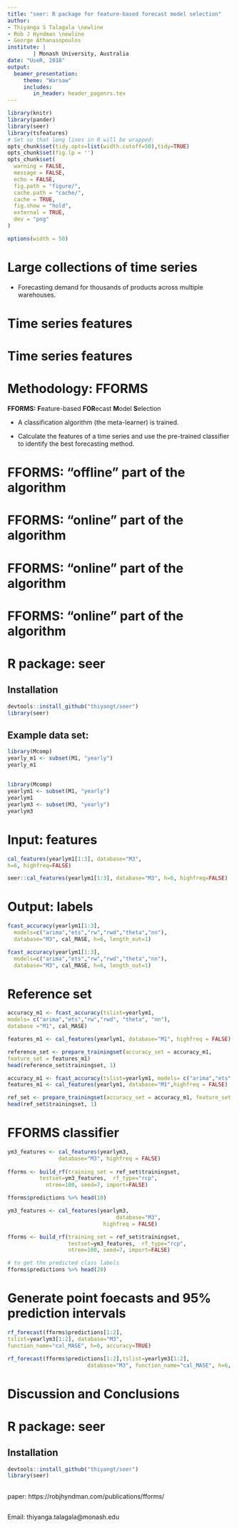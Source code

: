 ```yaml
---
title: "seer: R package for feature-based forecast model selection"
author: 
- Thiyanga S Talagala \newline
- Rob J Hyndman \newline
- George Athanasopoulos
institute: |
        | Monash University, Australia
date: "UseR, 2018"
output: 
  beamer_presentation:
     theme: "Warsaw"
     includes:
        in_header: header_pagenrs.tex
---
```


```r
library(knitr)
library(pander)
library(seer)
library(tsfeatures)
# Set so that long lines in R will be wrapped:
opts_chunk$set(tidy.opts=list(width.cutoff=50),tidy=TRUE)
opts_chunk$set(fig.lp = '')
opts_chunk$set(
  warning = FALSE,
  message = FALSE,
  echo = FALSE,
  fig.path = "figure/",
  cache.path = "cache/",
  cache = TRUE,
  fig.show = "hold",
  external = TRUE,
  dev = "png"
)

```

```r
options(width = 50)
```


# Large collections of time series 

  \centerline{\includegraphics[width=\textwidth,height=7.5cm,keepaspectratio]{figures/example.jpg}}

- Forecasting demand for thousands of products across multiple
warehouses.


# Time series features

\begin{block}{Objective}
Develop a framework that automates the selection of the most appropriate forecasting method for a given time series by using an array of \textcolor{red}{features} computed from the time series.
\end{block}

\pause
\begin{itemize}[<+->]

\item \textbf{Basic idea:}
  
  Transform a given time series $y=\{y_1, y_2, \cdots, y_n\}$ to a feature vector $F = (f_1(y), f_2(y), \cdots, f_p(y))'$. 

\item Examples for time series features

\begin{itemize}[<+->]
\vfill\item strength of trend
\vfill\item strength of seasonality
\vfill\item lag-1 autocorrelation
\vfill\item spectral entropy

\end{itemize}

\end{itemize}


# Time series features



\begin{columns}
\begin{column}{0.48\textwidth}
   \begin{itemize}
   \item length
    \item strength of seasonality
    \item strength of trend
    \item linearity
    \item curvature
    \item spikiness
    \item stability
    \item lumpiness
    \item first ACF value of remainder series
    \item parameter estimates of Holt's linear trend method
    \end{itemize} 
\end{column}
\begin{column}{0.48\textwidth}
   \begin{itemize}
    \item spectral entropy
    \item Hurst exponent
    \item nonlinearity
    \item parameter estimates of Holt-Winters' additive method
    \item unit root test statistics
    \item first ACF value of residual series of linear trend model 
    \item ACF and PACF based features - calculated on both the raw and differenced series
    \end{itemize} 
\end{column}
\end{columns}

# Methodology: FFORMS

**FFORMS:** **F**eature-based **FOR**ecast **M**odel **S**election

\textcolor{red}{Offline}

- A classification algorithm (the meta-learner) is trained.

\textcolor{red}{Online}

- Calculate the features of a time series and use the pre-trained classifier to identify the best forecasting method.


# FFORMS: "offline" part of the algorithm

\centerline{\includegraphics[width=\paperwidth]{figures/fw11.png}}


# FFORMS: "online" part of the algorithm

\centerline{\includegraphics[width=\paperwidth]{figures/fw12.png}}


# FFORMS: "online" part of the algorithm

\centerline{\includegraphics[width=\paperwidth]{figures/fw13.png}}

# FFORMS: "online" part of the algorithm

\centerline{\includegraphics[width=\paperwidth]{figures/fw14.png}}


# R package: seer

## Installation

```r
devtools::install_github("thiyangt/seer")
library(seer)
```
\pause

## Example data set:

```r
library(Mcomp)
yearly_m1 <- subset(M1, "yearly")
yearly_m1
```
##

```r
library(Mcomp)
yearlym1 <- subset(M1, "yearly")
yearlym1
yearlym3 <- subset(M3, "yearly")
yearlym3
```

# Input: features


```r
cal_features(yearlym1[1:3], database="M3",
h=6, highfreq=FALSE)

```
\fontsize{8}{10}\sf


```r
seer::cal_features(yearlym1[1:3], database="M3", h=6, highfreq=FALSE) 
```

# Output: labels

```r
fcast_accuracy(yearlym1[1:3],
  models=c("arima","ets","rw","rwd","theta","nn"),
  database="M3", cal_MASE, h=6, length_out=1)
```
\fontsize{8}{10}\sf

```r
fcast_accuracy(yearlym1[1:3],
  models=c("arima","ets","rw","rwd","theta","nn"),
  database="M3", cal_MASE, h=6, length_out=1)

```

# Reference set

\fontsize{8}{10}\sf

```r
accuracy_m1 <- fcast_accuracy(tslist=yearlym1, 
models= c("arima","ets","rw","rwd", "theta", "nn"), 
database ="M1", cal_MASE)

features_m1 <- cal_features(yearlym1, database="M1", highfreq = FALSE)

reference_set <- prepare_trainingset(accuracy_set = accuracy_m1,
feature_set = features_m1)
head(reference_set$trainingset, 1)
```

```r
accuracy_m1 <- fcast_accuracy(tslist=yearlym1, models= c("arima","ets","rw","rwd", "theta", "nn"), database ="M1", cal_MASE)
features_m1 <- cal_features(yearlym1, database="M1",highfreq = FALSE)

ref_set <- prepare_trainingset(accuracy_set = accuracy_m1, feature_set = features_m1)
head(ref_set$trainingset, 1)
```

# FFORMS classifier

```r
ym3_features <- cal_features(yearlym3,
                database="M3", highfreq = FALSE)
                
fforms <- build_rf(training_set = ref_set$trainingset,
          testset=ym3_features,  rf_type="rcp",
            ntree=100, seed=7, import=FALSE)

fforms$predictions %>% head(10)
```
\fontsize{8}{10}\sf

```r
ym3_features <- cal_features(yearlym3,
                                  database="M3", 
                              highfreq = FALSE)

fforms <- build_rf(training_set = ref_set$trainingset,
                   testset=ym3_features,  rf_type="rcp",
                   ntree=100, seed=7, import=FALSE)

# to get the predicted class labels
fforms$predictions %>% head(20)


```

# Generate point foecasts and 95% prediction intervals


```r
rf_forecast(fforms$predictions[1:2],
tslist=yearlym3[1:2], database="M3", 
function_name="cal_MASE", h=6, accuracy=TRUE)

```

\fontsize{8}{10}\sf

```r
rf_forecast(fforms$predictions[1:2],tslist=yearlym3[1:2],
                         database="M3", function_name="cal_MASE", h=6, accuracy=TRUE)

```





# Discussion and Conclusions

\begin{itemize}[<+->]

\vfill\item FFORMS: framework for forecast model selection using meta-learning based on time series features.

\vfill\item FFORMS algorithm uses the knowledge of the past performance of candidate forecast models on a collection of time series in order to identify the best forecasting method for a new series. 

\vfill\item For real-time forecasting, our framework involves only the calculation of features, the selection of a forecast method based on the FFORMS random forest classifier, and the calculation of the forecasts from the chosen model.

\vfill\item We have also introduced a simple set of time series features that are useful in identifying the "best" forecast method for a given time series.

\end{itemize}


# R package: seer

 \vspace{0.15cm}
\centerline{\includegraphics[width=\textwidth,height=3.5cm,keepaspectratio]{figures/seer.png}}
\vspace{0.3cm}
 \centerline{available at: \textcolor{blue}{\underline{https://github.com/thiyangt/seer}}}

## Installation

```r
devtools::install_github("thiyangt/seer")
library(seer)
```
\pause

##
paper: https://robjhyndman.com/publications/fforms/

##

Email: thiyanga.talagala@monash.edu

